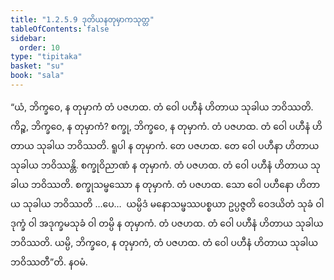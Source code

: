 ```yaml
---
title: "1.2.5.9 ဒုတိယနတုမှာကသုတ္တ"
tableOfContents: false
sidebar:
  order: 10
type: "tipitaka"
basket: "su"
book: "sala"
---
```



<DynamicBreadcrumb />

<Division number="102" book="sala">

<Paragraph number="536" book="sala">
“ယံ, ဘိက္ခဝေ, န တုမှာကံ တံ ပဇဟထ. တံ ဝေါ ပဟီနံ ဟိတာယ သုခါယ ဘဝိဿတိ. ကိဉ္စ, ဘိက္ခဝေ, န တုမှာကံ? စက္ခု, ဘိက္ခဝေ, န တုမှာကံ. တံ ပဇဟထ. တံ ဝေါ ပဟီနံ ဟိတာယ သုခါယ ဘဝိဿတိ. ရူပါ န တုမှာကံ. တေ ပဇဟထ. တေ ဝေါ ပဟီနာ ဟိတာယ သုခါယ ဘဝိဿန္တိ. စက္ခုဝိညာဏံ န တုမှာကံ. တံ ပဇဟထ. တံ ဝေါ ပဟီနံ ဟိတာယ သုခါယ ဘဝိဿတိ. စက္ခုသမ္ဖဿော န တုမှာကံ. တံ ပဇဟထ. သော ဝေါ ပဟီနော ဟိတာယ သုခါယ ဘဝိဿတိ …ပေ…  ယမ္ပိဒံ မနောသမ္ဖဿပစ္စယာ ဥပ္ပဇ္ဇတိ ဝေဒယိတံ သုခံ ဝါ ဒုက္ခံ ဝါ အဒုက္ခမသုခံ ဝါ တမ္ပိ န တုမှာကံ. တံ ပဇဟထ. တံ ဝေါ ပဟီနံ ဟိတာယ သုခါယ ဘဝိဿတိ. ယမ္ပိ, ဘိက္ခဝေ, န တုမှာကံ, တံ ပဇဟထ. တံ ဝေါ ပဟီနံ ဟိတာယ သုခါယ ဘဝိဿတီ”တိ.

</Paragraph>
</Division>

<Paragraph number="537" type="center" book="sala">
နဝမံ.
</Paragraph>